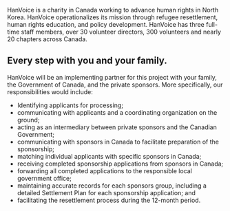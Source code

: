 
HanVoice is a charity in Canada working to advance human rights in North Korea. HanVoice operationalizes its mission through refugee resettlement, human rights education, and policy development. HanVoice has three full-time staff members, over 30 volunteer directors, 300 volunteers and nearly 20 chapters across Canada.

## Every step with you and your family.

HanVoice will be an implementing partner for this project with your family, the Government of Canada, and the private sponsors. More specifically, our responsibilities would include:

- Identifying applicants for processing;
- communicating with applicants and a coordinating organization on the ground;
- acting as an intermediary between private sponsors and the Canadian Government;
- communicating with sponsors in Canada to facilitate preparation of the sponsorship;
- matching individual applicants with specific sponsors in Canada;
- receiving completed sponsorship applications from sponsors in Canada;
- forwarding all completed applications to the responsible local government office;
- maintaining accurate records for each sponsors group, including a detailed Settlement Plan for each sponsorship application; and
- facilitating the resettlement process during the 12-month period.

